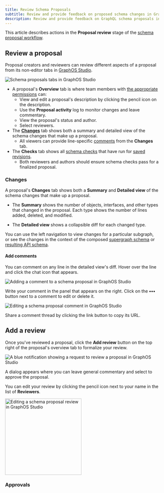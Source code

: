 ```yaml
---
title: Review Schema Proposals
subtitle: Review and provide feedback on proposed schema changes in GraphOS
description: Review and provide feedback on GraphQL schema proposals in GraphOS Studio. Explore changes, add comments, and approve proposals.
---
```


<EnterpriseFeature linkWithAnchor="https://www.apollographql.com/pricing#collaboration" />

This article describes actions in the **Proposal review** stage of the [schema proposal workflow](./#proposal-workflow).

<SchemaProposalReviewMermaid />

## Review a proposal

Proposal creators and reviewers can review different aspects of a proposal from its non-editor tabs in [GraphOS Studio](https://studio.apollographql.com?referrer=docs-content).

<img
  src="../../img/schema-proposals/proposal-overview.jpg"
  className="screenshot"
  alt="Schema proposals tabs in GraphOS Studio"
/>

- A proposal's **Overview** tab is where team members with [the appropriate permissions](./configuration#configure-permissions-and-approvals) can:
  - View and edit a proposal's description by clicking the pencil icon on the description.
  - Use the **Proposal activity** log to monitor changes and leave commentary.
  - View the proposal's status and author.
  - Select reviewers.
- The [**Changes**](#changes) tab shows both a summary and detailed view of the schema changes that make up a proposal.
  - All viewers can provide line-specific [comments](#add-comments) from the **Changes** tab.
- The **Checks** tab shows all [schema checks](./creation#schema-checks) that have run for [saved revisions](./creation#save-revisions).
  - Both reviewers and authors should ensure schema checks pass for a finalized proposal.

### Changes

A proposal's **Changes** tab shows both a **Summary** and **Detailed view** of the schema changes that make up a proposal.

- The **Summary** shows the number of objects, interfaces, and other types that changed in the proposal. Each type shows the number of lines added, deleted, and modified.

- The **Detailed view** shows a collapsible diff for each changed type.

You can use the left navigation to view changes for a particular subgraph, or see the changes in the context of the composed [supergraph schema](/federation/federated-types/overview/#supergraph-schema) or [resulting API schema](/federation/federated-types/overview/#api-schema).

#### Add comments

You can comment on any line in the detailed view's diff. Hover over the line and click the chat icon that appears.

<img
  src="../../img/schema-proposals/add-comment.jpg"
  className="screenshot"
  alt="Adding a comment to a schema proposal in GraphOS Studio"
/>

Write your comment in the panel that appears on the right.
Click on the **•••** button next to a comment to edit or delete it.

<img
  src="../../img/schema-proposals/edit-comment.jpg"
  className="screenshot"
  alt="Editing a schema proposal comment in GraphOS Studio"
/>

Share a comment thread by clicking the link button to copy its URL.

## Add a review

Once you've reviewed a proposal, click the **Add review** button on the top right of the proposal's overview tab to formalize your review.

<img
  src="../../img/schema-proposals/add-review.jpg"
  className="screenshot"
  alt="A blue notification showing a request to review a proposal in GraphOS Studio"
/>

A dialog appears where you can leave general commentary and select to approve the proposal.

You can edit your review by clicking the pencil icon next to your name in the list of **Reviewers**.

<img
  src="../../img/schema-proposals/edit-review.jpg"
  className="screenshot"
  alt="Editing a schema proposal review in GraphOS Studio"
  width="250"
/>

### Approvals

<ApprovedSchemaProposals />
